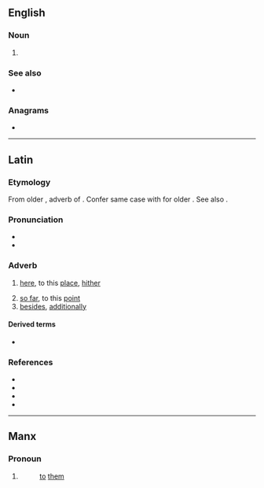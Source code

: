 {{also|hūć}}
==English==

===Noun===
{{en-noun}}

# {{acronym of|[[hydrologic]] [[unit]] [[code]]|lang=en}}

===See also===
* {{pedia|Hydrologic unit}}

===Anagrams===
* {{anagrams|en|CHU|Chu|UHC|chu}}

----

==Latin==

===Etymology===
From older {{m|la|hōc}}, adverb of {{m|la|hic}}. Confer same case with {{m|la|illūc}} for older {{m|la|illōc}}. See also {{m|la|hinc}}.

===Pronunciation===
* {{la-IPA|hūc}}
* {{audio|la-cls-huc.ogg|Audio (Classical)|lang=la}}

===Adverb===
{{la-adv|hūc|-}}

# [[here]], to this [[place]], [[hither]]
#: {{usex|la|[[cur non|Cur non]] illam '''huc''' transferri iubes?|t=Why don't you command her to be brought '''hither'''?}}
#: {{usex|la|'''Huc''' venit puer ille.|t='''Here''' comes that boy.}}
# [[so far]], to this [[point]]
# [[besides]], [[additionally]]

====Derived terms====
* {{l|la|adhūc}}

===References===
* {{R:L&S}}
* {{R:Elementary Lewis}}
* {{R:Gaffiot}}
* {{R:M&A}}

----

==Manx==

===Pronoun===
{{head|gv|prepositional pronoun|emphatic form|hucsyn}}

# {{form of|3rd person plural|hug|lang=gv}}
#: [[to]] [[them]]